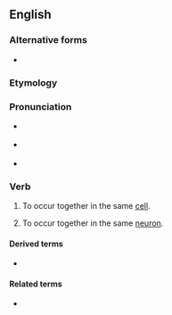 ==English==

===Alternative forms===
* {{l|en|co-localize}}

===Etymology===
{{prefix|en|co|localize}}

===Pronunciation===
* {{a|GA}} {{IPA|en|/koʊˈloʊkəlaɪz/}}
* {{a|RP}} {{IPA|en|/kəʊˈləʊkəlaɪz/}}
* {{hyph|en|co|lo|cal|ize}}

===Verb===
{{en-verb|colocaliz}}

# {{lb|en|biochemistry}} To occur together in the same [[cell]].
# {{lb|en|neurobiology}} To occur together in the same [[neuron]].

====Derived terms====
* {{l|en|colocalization}}

====Related terms====
* {{l|en|collocate}}